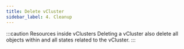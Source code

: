 ```yaml
---
title: Delete vCluster
sidebar_label: 4. Cleanup
---
```



<DeleteFragment/>

:::caution Resources inside vClusters
Deleting a vCluster also delete all objects within and all states related to the vCluster.
:::
